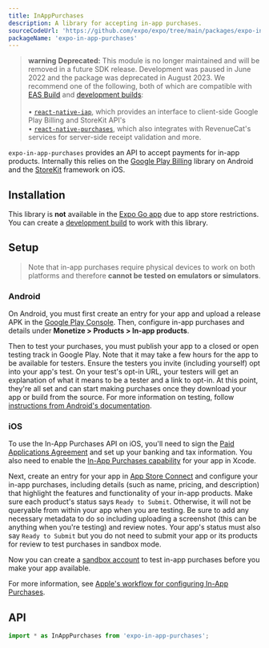 ```yaml
---
title: InAppPurchases
description: A library for accepting in-app purchases.
sourceCodeUrl: 'https://github.com/expo/expo/tree/main/packages/expo-in-app-purchases'
packageName: 'expo-in-app-purchases'
---
```



> **warning** **Deprecated:** This module is no longer maintained and will be removed in a future SDK release. Development was paused in June 2022 and the package was deprecated in August 2023. We recommend one of the following, both of which are compatible with [EAS Build](/build/introduction/) and [development builds](/develop/development-builds/use-development-builds/):<br/><br/>
> • [`react-native-iap`](https://github.com/dooboolab/react-native-iap), which provides an interface to client-side Google Play Billing and StoreKit API's<br/>
> • [`react-native-purchases`](https://www.revenuecat.com/blog/engineering/expo-in-app-purchase-tutorial/), which also integrates with RevenueCat's services for server-side receipt validation and more.

`expo-in-app-purchases` provides an API to accept payments for in-app products. Internally this relies on the [Google Play Billing](https://developer.android.com/google/play/billing/integrate) library on Android and the [StoreKit](https://developer.apple.com/documentation/storekit?language=objc) framework on iOS.

<PlatformsSection android ios />

## Installation

This library is **not** available in the [Expo Go app](https://expo.dev/expo-go) due to app store restrictions. You can create a [development build](/develop/development-builds/create-a-build/) to work with this library.

<APIInstallSection />

## Setup

> Note that in-app purchases require physical devices to work on both platforms and therefore **cannot be tested on emulators or simulators**.

### Android

On Android, you must first create an entry for your app and upload a release APK in the [Google Play Console](https://developer.android.com/distribute/console/). Then, configure in-app purchases and details under **Monetize > Products > In-app products**.

Then to test your purchases, you must publish your app to a closed or open testing track in Google Play. Note that it may take a few hours for the app to be available for testers. Ensure the testers you invite (including yourself) opt into your app's test. On your test's opt-in URL, your testers will get an explanation of what it means to be a tester and a link to opt-in. At this point, they're all set and can start making purchases once they download your app or build from the source. For more information on testing, follow [instructions from Android's documentation](https://developer.android.com/google/play/billing/test).

### iOS

To use the In-App Purchases API on iOS, you'll need to sign the [Paid Applications Agreement](https://developer.apple.com/help/app-store-connect/get-started/app-store-connect-workflow) and set up your banking and tax information. You also need to enable the [In-App Purchases capability](https://help.apple.com/xcode/mac/current/#/dev88ff319e7) for your app in Xcode.

Next, create an entry for your app in [App Store Connect](https://appstoreconnect.apple.com/) and configure your in-app purchases, including details (such as name, pricing, and description) that highlight the features and functionality of your in-app products. Make sure each product's status says `Ready to Submit`. Otherwise, it will not be queryable from within your app when you are testing. Be sure to add any necessary metadata to do so including uploading a screenshot (this can be anything when you're testing) and review notes. Your app's status must also say `Ready to Submit` but you do not need to submit your app or its products for review to test purchases in sandbox mode.

Now you can create a [sandbox account](https://developer.apple.com/help/app-store-connect/test-in-app-purchases/create-sandbox-apple-ids/) to test in-app purchases before you make your app available.

For more information, see [Apple's workflow for configuring In-App Purchases](https://developer.apple.com/help/app-store-connect/configure-in-app-purchase-settings/overview-for-configuring-in-app-purchases).

## API

```js
import * as InAppPurchases from 'expo-in-app-purchases';
```

<APISection packageName="expo-in-app-purchases" apiName="InAppPurchases" />
